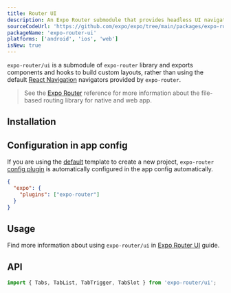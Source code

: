 ```yaml
---
title: Router UI
description: An Expo Router submodule that provides headless UI navigators to create custom layouts.
sourceCodeUrl: 'https://github.com/expo/expo/tree/main/packages/expo-router'
packageName: 'expo-router-ui'
platforms: ['android', 'ios', 'web']
isNew: true
---
```



`expo-router/ui` is a submodule of `expo-router` library and exports components and hooks to build custom layouts, rather than using the default [React Navigation](https://reactnavigation.org/) navigators provided by `expo-router`.

> See the [Expo Router](./expo-router) reference for more information about the file-based routing library for native and web app.

## Installation

<APIInstallSection packageName="expo-router" hideBareInstructions />

## Configuration in app config

If you are using the [default](/more/create-expo/#--template) template to create a new project, `expo-router` [config plugin](/config-plugins/introduction/) is automatically configured in the app config automatically.

<ConfigPluginExample>

```json app.json
{
  "expo": {
    "plugins": ["expo-router"]
  }
}
```

</ConfigPluginExample>

## Usage

Find more information about using `expo-router/ui` in [Expo Router UI](/router/advanced/custom-tabs/) guide.

## API

```js
import { Tabs, TabList, TabTrigger, TabSlot } from 'expo-router/ui';
```

<APISection packageName="expo-router-ui" apiName="Tabs" />
